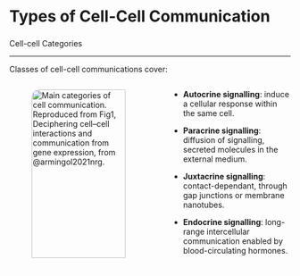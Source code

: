 # Types of Cell-Cell Communication {.section #intro-ccc data-menu-title="Introduction CCC"}

### {#ccc-categories data-menu-title="CCC Categories" .scrollable}

[Cell-cell Categories]{.slide-title}

<hr>

::: {.body-text-l}
Classes of cell-cell communications cover:
:::

::: columns

:::: {.column width="50%"}

![**Main categories of cell communication**. Reproduced from [Fig1, *Deciphering cell–cell interactions and communication from gene expression*](https://pmc.ncbi.nlm.nih.gov/articles/PMC7649713/figure/Fig1/), from @armingol2021nrg.](images/types-CCC.png){width=95% fig-alt="CCC tools." style="border-radius:1em;margin-top:auto"}

<br>

::::

:::: {.column width="40%"}

:::: {.body-text-s .vertical-center}

- **Autocrine signalling**: induce a cellular response within the same cell. 

- **Paracrine signalling**: diffusion of signalling, secreted molecules in the external medium.

- **Juxtacrine signalling**: contact-dependant, through gap junctions or membrane nanotubes.

- **Endocrine signalling**: long-range intercellular communication enabled by blood-circulating hormones.

::::

::::

:::




